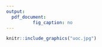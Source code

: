 ```yaml
---
output:
  pdf_document:
          fig_caption: no
---
```


```r
knitr::include_graphics("uoc.jpg")
```


\begin{centering}

\vspace{3 cm}

\Huge
{\bf Analysis of clustered data using linear mixed models}

\vspace{3 cm}

\Large Sergio Olmos Pardo

\normalsize Máster en Bioinformática \& Bioestadística

\normalsize Área: Análisis de datos

\normalsize Consultor: Núria Pérez Álvarez

\normalsize Coordinador: Carles Ventura Royo

\normalsize 05/06/2018

\end{centering}